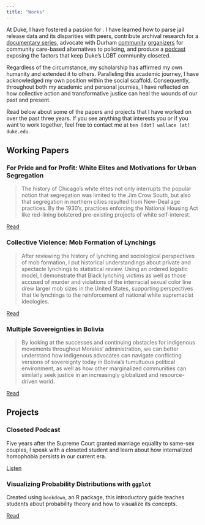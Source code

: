 ```yaml
---
title: "Works"
---
```


At Duke, I have fostered a passion for . I have learned how to parse jail release data and its disparities with peers, contribute archival research for a [documentary series](http://www.shameofchicago.org/), advocate with Durham [community](https://durhamforall.org/) [organizers](https://durhambeyondpolicing.org/) for community care-based alternatives to policing, and produce a [podcast](https://soundcloud.com/benjwallace/closeted) exposing the factors that keep Duke's LGBT community closeted. 

Regardless of the circumstance, my scholarship has affirmed my own humanity and extended it to others. Paralleling this academic journey, I have acknowledged my own position within the social scaffold. Consequently, throughout both my academic and personal journies, I have reflected on how collective action and transformative justice can heal the wounds of our past and present.

Read below about some of the papers and projects that I have worked on over the past three years. If you see anything that interests you or if you want to work together, feel free to contact me at `ben [dot] wallace [at] duke.edu`.

## Working Papers

### For Pride and for Profit: White Elites and Motivations for Urban Segregation

> The history of Chicago’s white elites not only interrupts the popular notion that segregation was limited to the Jim Crow South, but also that segregation in northern cities resulted from New-Deal age practices. By the 1930’s, practices enforcing the National Housing Act like red-lining bolstered pre-existing projects of white self-interest.

[Read](https://docs.google.com/document/d/13w6GA4yNXaaeKzyZI9M2Q9DD6Gz5G-AE/edit?usp=sharing&ouid=108484891164098853968&rtpof=true&sd=true)

### Collective Violence: Mob Formation of Lynchings

> After reviewing the history of lynching and sociological perspectives of mob formation, I put historical understandings about private and spectacle lynchings to statistical review. Using an ordered logistic model, I demonstrate that Black lynching victims as well as those accused of murder and violations of the interracial sexual color line drew larger mob sizes in the United States, supporting perspectives that tie lynchings to the reinforcement of national white supremacist ideologies.

[Read](https://dssoc.github.io/project_examples/ben_wallace.html)

### Multiple Sovereignties in Bolivia

> By looking at the successes and continuing obstacles for indigenous movements throughout Morales' administration, we can better understand how indigenous advocates can navigate conflicting versions of sovereignty today in Bolivia's tumultuous political environment, as well as how other marginalized communities can similarly seek justice in an increasingly globalized and resource-driven world.

[Read](https://drive.google.com/file/d/108fLp6WDvk1lE4A1HE6P6aSQGsEyrnLu/view?usp=sharing)

## Projects

### Closeted Podcast

Five years after the Supreme Court granted marriage equality to same-sex couples, I speak with a closeted student and learn about how internalized homophobia persists in our current era.

[Listen](https://soundcloud.com/benjwallace/closeted)

### Visualizing Probability Distributions with `ggplot`

Created using `bookdown`, an R package, this introductory guide teaches students about probability theory and how to visualize its concepts. 

[Read](https://ben-j-wallace.github.io/probability-distributions/)



